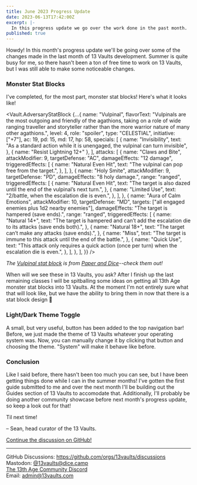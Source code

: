 ```yaml
---
title: June 2023 Progress Update
date: 2023-06-13T17:42:00Z
excerpt: |-
  In this progress update we go over the work done in the past month.
published: true
---
```


Howdy!
In this month's progress update we'll be going over some of the changes made in the last month of 13 Vaults development.
Summer is quite busy for me, so there hasn't been a ton of free time to work on 13 Vaults, but I was still able to make some noticeable changes.

### Monster Stat Blocks

I've completed, for the most part, monster stat blocks!
Here's what it looks like!

<Vault.AdversaryStatBlock
  {...{
    name: "Vulpinal",
    flavorText:
      "Vulpinals are the most outgoing and friendly of the agathions, taking on a role of wide ranging traveller and storyteller rather than the more warrior nature of many other agathions.",
    level: 4,
    role: "spoiler",
    type: "CELESTIAL",
    initiative: ["+7"],
    ac: 19,
    pd: 15,
    md: 17,
    hp: 58,
    specials: [
      {
        name: "Invisibility",
        text: "As a standard action while it is unengaged, the vulpinal can turn invisible",
      },
      { name: "Resist Lightning 12+" },
    ],
    attacks: [
      {
        name: "Claws and Bite",
        attackModifier: 9,
        targetDefense: "AC",
        damageEffects: "12 damage",
        triggeredEffects: [
          {
            name: "Natural Even Hit",
            text: "The vulpinal can pop free from the target.",
          },
        ],
      },
      {
        name: "Holy Smite",
        attackModifier: 9,
        targetDefense: "PD",
        damageEffects: "8 holy damage.",
        range: "ranged",
        triggeredEffects: [
          {
            name: "Natural Even Hit",
            text: "The target is also dazed until the end of the vulpinal’s next turn.",
          },
          {
            name: "Limited Use",
            text: "2/battle, when the escalation die is even.",
          },
        ],
      },
      {
        name: "Aura of Calm Emotions",
        attackModifier: 10,
        targetDefense: "MD",
        targets: ["all engaged enemies plus 1d2 nearby enemies"],
        damageEffects: "The target is hampered (save ends).",
        range: "ranged",
        triggeredEffects: [
          {
            name: "Natural 14+",
            text: "The target is hampered and can’t add the escalation die to its attacks (save ends both).",
          },
          {
            name: "Natural 18+",
            text: "The target can’t make any attacks (save ends).",
          },
          {
            name: "Miss",
            text: "The target is immune to this attack until the end of the battle.",
          },
          {
            name: "Quick Use",
            text: "This attack only requires a quick action (once per turn) when the escalation die is even.",
          },
        ],
      },
    ],
  }}
/>

_The [Vulpinal stat block](https://www.patreon.com/posts/vulpinal-84122774) is from [Paper and Dice](https://www.patreon.com/paperanddice)--check them out!_

When will we see these in 13 Vaults, you ask?
After I finish up the last remaining classes I will be spitballing some ideas on getting all 13th Age monster stat blocks into 13 Vaults.
At the moment I'm not entirely sure what that will look like, but we have the ability to bring them in now that there is a stat block design 🙂

### Light/Dark Theme Toggle

A small, but very useful, button has been added to the top navigation bar!
Before, we just made the theme of 13 Vaults whatever your operating system was.
Now, you can manually change it by clicking that button and choosing the theme.
"System" will make it behave like before.

### Conclusion

Like I said before, there hasn't been too much you can see, but I have been getting things done while I can in the summer months!
I've gotten the first guide submitted to me and over the next month I'll be building out the Guides section of 13 Vaults to accomodate that.
Additionally, I'll probably be doing another community showcase before next month's progress update, so keep a look out for that!

Til next time!

&ndash; Sean, head curator of the 13 Vaults.

[Continue the discussion on GitHub!](https://github.com/orgs/13vaults/discussions/77)

---

GitHub Discussions: https://github.com/orgs/13vaults/discussions  
Mastodon: [@13vaults@dice.camp](https://dice.camp/@13vaults)  
[The 13th Age Community Discord](https://discord.gg/m9DbPC6RsC)  
Email: admin@13vaults.com

